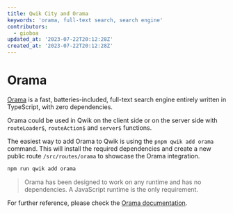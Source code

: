 ```yaml
---
title: Qwik City and Orama
keywords: 'orama, full-text search, search engine'
contributors:
  - gioboa
updated_at: '2023-07-22T20:12:28Z'
created_at: '2023-07-22T20:12:28Z'
---
```


# Orama

[Orama](https://oramasearch.com/) is a fast, batteries-included, full-text search engine entirely written in TypeScript, with zero dependencies.

Orama could be used in Qwik on the client side or on the server side with `routeLoader$`, `routeAction$` and `server$` functions.

The easiest way to add Orama to Qwik is using the `pnpm qwik add orama` command. This will install the required dependencies and create a new public route `/src/routes/orama` to showcase the Orama integration.

```bash
npm run qwik add orama
```

> Orama has been designed to work on any runtime and has no dependencies. A JavaScript runtime is the only requirement. 

For further reference, please check the [Orama documentation](https://docs.oramasearch.com/).
